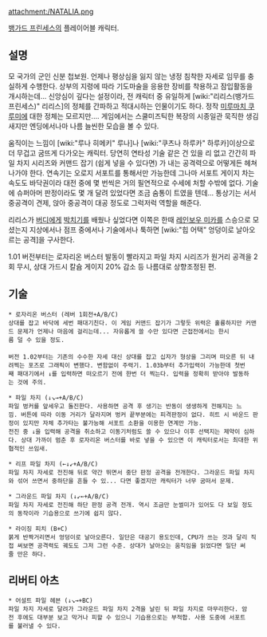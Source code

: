 attachment:/NATALIA.png

[[뱅가드 프린세스]]의 플레이어블 캐릭터.

== 설명 ==
모 국가의 군인 신분 첩보원. 언제나 평상심을 잃지 않는 냉정 침착한 자세로 임무를 충실하게 수행한다. 상부의 지령에 따라 기도마술을 응용한 장비를 착용하고 잠입활동을 개시하는데... 신앙심이 깊다는 설정이라, 전 캐릭터 중 유일하게 [wiki:"리리스(뱅가드 프린세스)" 리리스]의 정체를 간파하고 적대시하는 인물이기도 하다. 정작 [[미루마치 쿠루미]]에 대한 정체는 모르지만.... 게임에서는 스쿨미즈틱한 복장의 시종일관 묵직한 생김새지만 엔딩에서나마 나름 늘씬한 모습을 볼 수 있다. 

움직이는 느낌이 [wiki:"루나 히메키" 루나]나 [wiki:"쿠츠나 하루카" 하루카]이상으로 더 무겁고 굼뜨게 다가오는 캐릭터. 당연히 연타성 기술 같은 건 있을 리 없고 간간히 파일 차지 시리즈와 커맨드 잡기 (쉽게 넣을 수 있다면) 가 내는 공격력으로 어떻게든 헤쳐 나가야 한다. 연속기는 오로지 서포트를 통해서만 가능한데 그나마 서포트 게이지 차는 속도도 바닥권이라 대전 중에 몇 번씩은 거의 필연적으로 수세에 처할 수밖에 없다. 기술에 슈퍼아머 판정이라도 몇 개 달려 있었다면 조금 숨통이 트였을 텐데... 통상기는 서서 중공격이 견제, 앉아 중공격이 대공 정도로 그럭저럭 역할을 해준다.

리리스가 [[버디]]에게 [[박치기]]를 배웠나 싶었다면 이쪽은 한때 [[레인보우 미카]]를 스승으로 모셨는지 지상에서나 점프 중에서나 기술에서나 툭하면 [wiki:"힙 어택" 엉덩이로 날아오르는 공격]을 구사한다.

1.01 버전부터는 로자리온 버스터 발동이 빨라지고 파일 차지 시리즈가 원거리 공격을 2회 무시, 상대 가드시 칼슘 게이지 20% 감소 등 나름대로 상향조정된 편.   

== 기술 ==
 * 로자리온 버스터 (레버 1회전+A/B/C)
 상대를 잡고 바닥에 세번 패대기친다. 이 게임 커맨드 잡기가 그렇듯 위력은 훌륭하지만 커맨드 문제가 언제나 마음에 걸리는데... 자유롭게 쓸 수만 있다면 근접전에서는 한시름 덜 수 있을 정도.
 
 버전 1.02부터는 기존의 수수한 자세 대신 상대를 잡고 십자가 형상을 그리며 떠오른 뒤 내려찍는 포즈로 그래픽이 변했다. 변함없이 주력기. 1.03b부터 추가입력이 가능한데 첫번째 패대기에서 ↓를 입력하면 떠오르기 전에 한번 더 찍는다. 입력을 정확히 받아야 발동하는 것에 주의.

 * 파일 차지 (↓↘→+A/B/C)
 파일 벙커를 앞세우고 돌진한다. 사용하면 공격 후 생기는 반동이 생생하게 전해지는 느낌. 버튼에 따라 이동 거리가 달라지며 벙커 끝부분에는 피격판정이 없다. 히트 시 바운드 판정이 있지만 자체 추가타는 불가능해 서포트 소환을 이용한 연계만 가능.
 전진 중 ↓을 입력해 공격을 취소하고 이동기처럼도 쓸 수 있으나 이후 선택지는 제약이 심하다. 상대 가까이 멈춘 후 로자리온 버스터를 바로 넣을 수 있으면 이 캐릭터로서는 최대한 위협적인 쓰임새.

 * 리프 파일 차지 (←↓↙+A/B/C)
 파일 차지 자세로 전진해 뒤로 약간 뛰면서 중단 판정 공격을 전개한다. 그라운드 파일 차지와 섞어 쓰면서 중하단을 흔들 수 있... 다면 좋겠지만 캐릭터가 너무 굼떠서 문제.

 * 그라운드 파일 차지 (↓↙←+A/B/C)
 파일 차지 자세로 전진해 하단 판정 공격 전개. 역시 조금만 눈썰미가 있어도 다 보일 정도의 동작이라 기습용으로 쓰기에 쉽지 않다.

 * 라이징 피치 (B+C)
 붉게 반짝거리면서 엉덩이로 날아오른다. 일단은 대공기 용도인데, CPU가 쓰는 것과 달리 직접 써보면 공격력도 궤도도 그저 그런 수준. 상대가 날아오는 움직임을 읽었다면 일단 써줄 만은 하다.

== 리버티 아츠 ==
 * 어설트 파일 헤븐 (↓↘→+BC)
 파일 차지 자세로 달려가 그라운드 파일 차지 2격을 날린 뒤 파일 차지로 마무리한다. 암전 후에도 대부분 보고 막거나 피할 수 있으니 기습용으로는 부적합. 사용 도중에 서포트를 불러낼 수 있다. 
